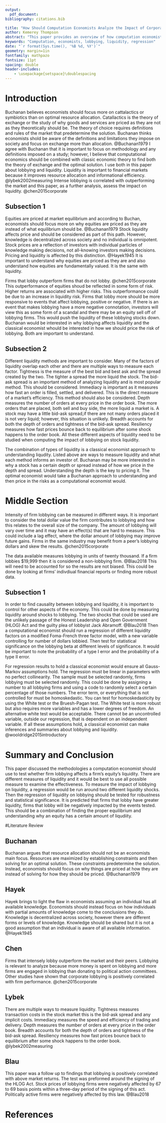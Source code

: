 ```yaml
---
output: 
  pdf_document:
bibliography: citations.bib 

title: "How Should Computation Economists Analyze the Impact of Corporate Lobbying on Liquidity?"
author: Kemerey Thompson
abstract: "This paper provides an overview of how computation economists should analyze the impact of firm lobbying on liquidity. There are different measures of liquidity: tightness, immediacy, depth, breadth, and resiliency. The computation methods of these measures are considered. Then the analysis of the impact of lobbying on firms’ equity liquidity is discussed."
keywords: "Computation, economists, lobbying, liquidity, regression"
date: "`r format(Sys.time(), '%B %d, %Y')`"
geometry: margin=1in
fontfamily: mathpazo
fontsize: 11pt
spacing: double
header-includes:
    - \usepackage{setspace}\doublespacing
---
```



  

# Introduction

Buchanan believes economists should focus more on cattalactics or symbiotics than on optimal resource allocation. Catallactics is the theory of exchange or the study of why goods and services are priced as they are not as they theoretically should be. The theory of choice requires definitions and rules of the market that predetermine the solution. Buchanan thinks economists shold be aware of the definitions and limitations they impose on society and focus on exchange more than allocation. @Buchanan1979 I agree with Buchanan that it is important to focus on methodology and any definitions imposed on a study; however, I believe that computational economics should be combined with classic economic theory to find both the theory of exchange and the optimal solution. I use both in this paper about lobbying and liquidity. Liquidity is important to financial markets because it improves resource allocation and informational efficiency. @lybek2002measuring Intense lobbying is correlated with outperforming the market and this paper, as a further analysis, assess the impact on liquidity. @chen2015corporate 

## Subsection 1

Equities are priced at market equilibrium and according to Buchan, economists should focus more on why equities are priced as they are instead of what equilibrium should be. @Buchanan1979 Stock liquidity affects price and should be considered as part of this path. However, knowledge is decentralized across society and no individual is omnipotent. Stock prices are a reflection of investors with individual particles of knowledge making decisions, not all-knowing investors making decisions. Pricing and liquidity is affected by this distinction. @Hayek1945 It is important to understand why equities are priced as they are and also understand how equities are fundamentally valued. It is the same with liquidity. 

Firms that lobby outperform firms that do not lobby. @chen2015corporate This outperformance of equities shoud be reflected in some form of risk. Higher returns are associated with higher risks. This outperformance could be due to an increase in liquidity risk. Firms that lobby more should be more responsive to events that affect lobbying, positive or negative. If there is an event that makes lobbying have a more negative connotation, investors will view this as some form of a scandal and there may be an equity sell off of lobbying firms. This would push the liquidity of these lobbying stocks down. Buchanan would be interested in why lobbying affects liquidity and the classical economist whould be interested in how we should price the risk of lobbying. Both are important to understand.


## Subsection 2 

Different liquidity methods are important to consider. Many of the factors of liquidity overlap each other and there are multiple ways to measure each factor. Tightness is the measure of the best bid and best ask and the spread created by the two. The tighter a spread the more liquid the stock. The bid-ask spread is an important method of analyzing liquidity and is most popular method. This should be considered. Immediacy is important as it measures how fast an order is filled, settled, and delivered.  This is the direct measure of a market’s efficiency. This method should also be considered. Depth measures the number of orders at every price in the order book. The more orders that are placed, both sell and buy side, the more liquid a market is. A stock may have a little bid-ask spread,if there are not many orders placed it is not very liquid; however, this situation is unlikely. Breadth accounts for both the depth of orders and tightness of the bid-ask spread. Resiliency measures how fast prices bounce back to equilibrium after some shock happens to the order book.  All these different aspects of liquidity need to be studied when computing the impact of lobbying on stock liquidity.
 
The combination of types of liquidity is a classical economist approach to understanding liqudity. Listed above are ways to measure liquidity and what each method informs an investor of. Buchanan may be more interested in why a stock has a certain depth or spread instead of how we price in the depth and spread. Understanding the depth is the key to pricing it. The optimal economist would take a Buchanan approach to understanding and then price in the risks as a computational economist would. 

# Middle Section

Intensity of firm lobbying can be measured in different ways. It is important to consider the total dollar value the firm contributes to lobbying and how this relates to the overall size of the company. The amount of lobbying will vary over time and it may have an effect(s) that are hard to measure. This could include a lag effect, where the dollar amount of lobbying may improve future gains. Firms in the same industry may benefit from a peer’s lobbying dollars and skew the results. @chen2015corporate

The data available measures lobbying in units of twenty thousand. If a firm lobbies $19,999 then it is considered a non-lobbying firm. @Blau2018 This will need to be accounted for so the results are not biased. This could be done by looking at firms' indivdiual financial reports or finding more robust data.

## Subsection 1

In order to find causality between lobbying and liquidity, it is important to control for other aspects of the economy. This could be done by measuring liquidity around shocks to lobbying. The two shocks that could be used are the unlikely passage of the Honest Leadership and Open Government (HLOG) Act and the guilty plea of lobbyist Jack Abramoff. @Blau2018 Then a computational economist should run a regression of different liquidity factors on a modified Foma-French three factor model, with a new variable controlling for number of dollars lobbied. Then test for statistical significance on the lobbying beta at different levels of significance. It would be important to note the probability of a type I error and the probability of a type II error. 

For regression results to hold a classical economist would ensure all Gauss-Markov assumptions hold. The regression must be linear in parameters with no perfect collinearity. The sample must be selected randomly, firms lobbying must be selected randomly. This could be done by assigning a number to all lobbying firms and using a code to randomly select a certain percentage of those numbers. The error term, or everything that is not controlled for must be homoskedastic. You can test for homoskedasticity by using the White test or the Bruesh-Pagan test. The White test is more robust but also requires more variables and has a lower degrees of freedom. An alternative white test would be acceptable. There cannot be an uncontrolled variable, outside our regression, that is dependent on an independent variable. If all these assumptions hold, a classical economist can make inferences and summaries about lobbying and liquidity. @wooldridge2015introductory

# Summary and Conclusion

This paper discussed the methodologies a computation economist should use to test whether firm lobbying affects a firm’s equity’s liquidity. There are different measures of liquidity and it would be best to use all possible measure to examine the effectiveness. To measure the impact of lobbying on liquidity, a regression would be run around two different liquidity shocks. Then the regression of liquidity on lobbying should be tested for robustness and statistical significance.  It is predicted that firms that lobby have greater liquidity, firms that lobby will be negatively impacted by the events tested. This should be a combination of finding the proper equilibrium and understanding why an equity has a certain amount of liqudiity.  

#Literature Review

## Buchanan 
Buchanan argues that resource allocation should not be an economists main focus. Resources are maximized by establishing constraints and then solving for an optimal solution. These constraints predetermine the solution. Instead, economists should focus on why things are priced at how they are instead of solving for how they should be priced. 
@Buchanan1979

## Hayek 
Hayek brings to light the flaw in economists assuming an individual has all available knowledge. Economists should instead focus on how individuals with partial amounts of knowledge come to the conclusions they do. Knowledge is decentralized across society, however there are different forms or levels of knowledge. Knowledge should be shared but it is not a good assumption that an individual is aware of all available information. 
@Hayek1945

## Chen
Firms that intensely lobby outperform the market and their peers. Lobbying is relevant to analyze because more money is spent on lobbying and more firms are engaged in lobbying than donating to political action committees. Other studies have shown that corporate lobbying is positively correlated with firm performance. 
@chen2015corporate

## Lybek
There are multiple ways to measure liquidity. Tightness measures transaction costs in the stock market this is the bid-ask spread and any implicit costs. Immediacy measures the speed and efficiency of trading and delivery. Depth measures the number of orders at every price in the order book. Breadth accounts for both the depth of orders and tightness of the bid-ask spread. Resiliency measures how fast prices bounce back to equilibrium after some shock happens to the order book. 
@lybek2002measuring

## Blau
This paper was a follow up to findings that lobbying is positively correlated with above market returns. The test was preformed around the signing of the HLOG Act. Stock prices of lobbying firms were negatively affected by 67 to 69 basis points within a three-day period of the signing of this act. Politically active firms were negatively affected by this law. 
@Blau2018



# References
\setlength{\parindent}{-0.2in}
\setlength{\leftskip}{0.2in}
\setlength{\parskip}{8pt}
\vspace*{-0.2in}
\noindent


